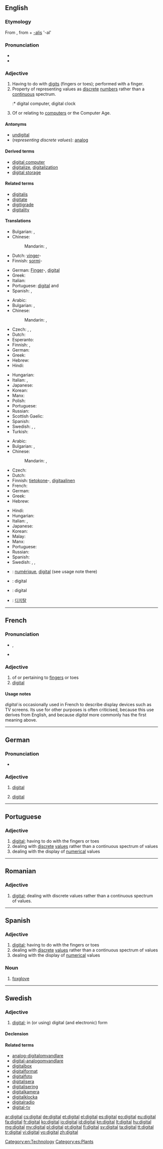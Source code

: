 ==English==
{{wikipedia}}

===Etymology===
From {{etyl|la}} {{term|digitalis|digitālis|lang=la}}, from {{term|digitus||finger, toe|lang=la}} + [[-alis]] '-al'

===Pronunciation===
* {{IPA|/ˈdɪʤɪtəɫ/}}
* {{audio|en-us-digital.ogg|Audio (US)}}

===Adjective===
{{en-adj|-}}

# Having to do with [[digit]]s (fingers or toes); performed with a finger.
# Property of representing values as [[discrete]] [[number]]s rather than a [[continuous]] spectrum.
#:* digital computer, digital clock
# Of or relating to [[computer]]s or the Computer Age.

====Antonyms====
* [[undigital]]
* (''representing discrete values''): [[analog]]

====Derived terms====
* [[digital computer]]
* [[digitalize]], [[digitalization]]
* [[digital storage]]

====Related terms====
* [[digitalis]]
* [[digitate]]
* [[digitigrade]]
* [[digitality]]

====Translations====
{{trans-top|having to do or performed with a finger}}
* Bulgarian: {{t|bg|пръстов}},  {{t|bg|на пръстите}}
* Chinese:
*: Mandarin: {{t|cmn|數位|sc=Hani}},  {{t|cmn|数位|tr=shùwèi|sc=Hani}}
* Dutch: [[vinger]]-
* Finnish: [[sormi]]-
{{trans-mid}}
* German: [[Finger]]-, [[#German|digital]] {{qualifier|medicine}}
* Greek: {{t|el|δακτυλικός|m|tr=daktylikós|sc=Grek}}
* Italian: {{t+|it|digitale}}
* Portuguese: [[#Portuguese|digital]] {{m}} and {{f}}
* Spanish: {{t+|es|digital}}, {{t+|es|dactilar}}
{{trans-bottom}}

{{trans-top|representing discrete values}}
* Arabic: {{t|ar|رقمي|tr=raqamiy}}
* Bulgarian: {{t|bg|цифров}},  {{t|bg|дигитален}}
* Chinese:
*: Mandarin: {{t-|cmn|數字|sc=Hani}},  {{t-|cmn|数字|tr=shùzì|sc=Hani}}
* Czech: {{t-|cs|číslicový|m}}, {{t-|cs|digitální|m}}, {{t|cs|diskrétní|m}}
* Dutch: {{t+|nl|digitaal}}
* Esperanto: {{t|eo|cifereca}}
* Finnish: {{t+|fi|digitaalinen}}, {{t+|fi|numeerinen}}
* German: {{t+|de|digital}}
* Greek: {{t+|el|ψηφιακός|m|tr=psifiakós|sc=Grek}}
* Hebrew: {{t|he|דיגיטאלי|tr=digit'ali}}
* Hindi: {{t|hi|डिजिटल|tr=ḍijiṭal|xs=Hindi}}
{{trans-mid}}
* Hungarian: {{t+|hu|digitális}}
* Italian: {{t+|it|digitale}}, {{t-|it|discreto}}
* Japanese: {{t+|ja|デジタル|tr=dejitaru}}
* Korean: {{t|ko|디지털|tr=dijiteol|sc=Hang}}
* Manx: {{t|gv|bun-earrooagh}}
* Polish: {{t+|pl|cyfrowy|m}}
* Portuguese: {{t+|pt|digital|m|f}}
* Russian: {{t+|ru|цифровой|tr=cifrovój}}
* Scottish Gaelic: {{t-|gd|figearail|xs=Scottish Gaelic}}
* Spanish: {{t+|es|digital}}
* Swedish: {{t|sv|digital}}, {{t|sv|numerisk}}, {{t|sv|diskret}}
* Turkish: {{t+|tr|dijital}}
{{trans-bottom}}

{{trans-top|of or relating to computers}}
* Arabic: {{t|ar|رقمي|tr=raqamiy}}
* Bulgarian: {{t|bg|цифров}},  {{t|bg|дигитален}}
* Chinese:
*: Mandarin: {{t-|cmn|數字|sc=Hani}},  {{t-|cmn|数字|tr=shùzì|sc=Hani}}
* Czech: {{t|cs|počítačový|m}}
* Dutch: {{t+|nl|digitaal}}
* Finnish: [[tietokone]]-,  [[digitaalinen]]
* French: {{t+|fr|numérique}}
* German: {{t+|de|digital}}
* Greek: {{t+|el|ψηφιακός|m|tr=psifiakós|sc=Grek}}
* Hebrew: {{t|he|דיגיטאלי|tr=digit'ali}}
{{trans-mid}}
* Hindi: {{t|hi|डिजिटल|tr=ḍijiṭal|xs=Hindi}}
* Hungarian: {{t+|hu|digitális}}
* Italian: {{t+|it|digitale}}, {{t-|it|informatico}}
* Japanese: {{t+|ja|デジタル|tr=dejitaru}}
* Korean: {{t|ko|디지털|tr=dijiteol|sc=Hang}}
* Malay: {{t|ms|digital}}
* Manx: {{t|gv|bun-earrooagh}}
* Portuguese: {{t+|pt|digital|m|f}}
* Russian: {{t+|ru|цифровой|tr=cifrovój}}
* Spanish: {{t+|es|digital}}
* Swedish: {{t|sv|digital}}, {{t|sv|numerisk}}, {{t|sv|diskret}}
{{trans-bottom}}

{{checktrans-top}}
* {{ttbc|fr}}: [[numérique]], [[#French|digital]] (see usage note there)
* {{ttbc|id}}: digital
* {{ttbc|ia}}: digital
* {{ttbc|ko}}: [[디지탈]]
{{trans-bottom}}

[[Category:en:Technology]]

----

==French==

===Pronunciation===
* {{IPA|/di.ʒi.tal/|lang=fr}}, {{X-SAMPA|/di.Zi.tal/}}
* {{homophones|digitale|digitales|lang=fr}}

===Adjective===
{{fr-adj|mp=digitaux}}

# of or pertaining to [[finger]]s or toes
# [[digital]]

====Usage notes====
''digital'' is occasionally used in French to describe display devices such as TV screens. Its use for other purposes is often criticised, because this use derives from English, and because ''digital'' more commonly has the first meaning above.

----

==German==

===Pronunciation===
* {{audio|De-at-digital.ogg|Audio (Austria)}}

===Adjective===
{{de-adj|-}}

# {{computing|lang=de}} [[#English|digital]]
# {{medicine|lang=de}} [[#English|digital]]

----

==Portuguese==

===Adjective===
{{pt-adj|digit|al}}

# [[#English|digital]]; having to do with the fingers or toes
# dealing with [[discrete]] [[values]] rather than a continuous spectrum of values
# dealing with the display of [[numerical]] values

----

==Romanian==

===Adjective===
{{ro-adj|m|pl=digitali}}

# [[#English|digital]]; dealing with discrete values rather than a continuous spectrum of values.

----

==Spanish==

===Adjective===
{{es-adj|pl=digitales}}

# [[#English|digital]]; having to do with the fingers or toes
# dealing with [[discrete]] [[values]] rather than a continuous spectrum of values
# dealing with the display of [[numerical]] values

===Noun===
{{es-noun|f|pl=digitales}}

# [[foxglove]] {{gloss|plant, flower}}

[[Category:es:Plants]]

----

==Swedish==

===Adjective===
{{head|sv|adjective form}}

# [[#English|digital]]; in (or using) digital (and electronic) form

====Declension====
{{sv-adj-abs}}

====Related terms====
* [[analog-digitalomvandlare]]
* [[digital-analogomvandlare]]
* [[digitalbox]]
* [[digitalformat]]
* [[digitalfoto]]
* [[digitalisera]]
* [[digitalisering]]
* [[digitalkamera]]
* [[digitalklocka]]
* [[digitalradio]]
* [[digital-tv]]

[[ar:digital]]
[[cs:digital]]
[[de:digital]]
[[et:digital]]
[[el:digital]]
[[es:digital]]
[[eo:digital]]
[[eu:digital]]
[[fa:digital]]
[[fr:digital]]
[[ko:digital]]
[[io:digital]]
[[id:digital]]
[[kn:digital]]
[[lt:digital]]
[[hu:digital]]
[[mg:digital]]
[[my:digital]]
[[pl:digital]]
[[pt:digital]]
[[fi:digital]]
[[sv:digital]]
[[ta:digital]]
[[tt:digital]]
[[tr:digital]]
[[vi:digital]]
[[vo:digital]]
[[zh:digital]]